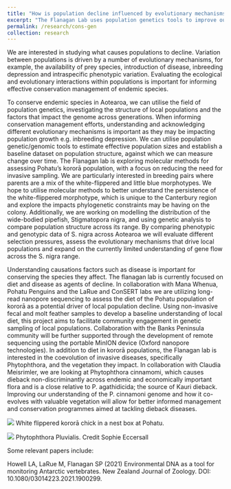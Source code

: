 ```yaml
---
title: "How is population decline influenced by evolutionary mechanisms?"
excerpt: "The Flanagan Lab uses population genetics tools to improve our understanding of the genetic dynamics and factors that contribute to population persistence and fitness. Our lab is using a variety of molecular tools to investigate the evolutionary mechanisms impacting New Zealand populations of kororā, pipefish, and vegetation impacted by dieback disease."
permalink: /research/cons-gen
collection: research
---
```


We are interested in studying what causes populations to decline. Variation between populations is driven by a number of evolutionary mechanisms, for example, the availability of prey species, introduction of disease, inbreeding depression and intraspecific phenotypic variation. Evaluating the ecological and evolutionary interactions within populations is important for informing effective conservation management of endemic species.

To conserve endemic species in Aotearoa, we can utilise the field of population genetics, investigating the structure of local populations and the factors that impact the genome across generations. When informing conservation management efforts, understanding and acknowledging different evolutionary mechanisms is important as they may be impacting population growth e.g. inbreeding depression. We can utilise population genetic/genomic tools to estimate effective population sizes and establish a baseline dataset on population structure, against which we can measure change over time. The Flanagan lab is exploring molecular methods for assessing Pohatu’s kororā population, with a focus on reducing the need for invasive sampling. We are particularly interested in breeding pairs where parents are a mix of the white-flippered and little blue morphotypes. We hope to utilise molecular methods to better understand the persistence of the white-flippered morphotype, which is unique to the Canterbury region and explore the impacts phylogenetic constraints may be having on the colony. Additionally, we are working on modelling the distribution of the wide-bodied pipefish, Stigmatopora nigra, and using genetic analysis to compare population structure across its range. By comparing phenotypic and genotypic data of S. nigra across Aotearoa we will evaluate different selection pressures, assess the evolutionary mechanisms that drive local populations and expand on the currently limited understanding of gene flow across the S. nigra range.

Understanding causations factors such as disease is important for conserving the species they affect. The flanagan lab is currently focused on diet and disease as agents of decline. In collaboration with Mana Whenua, Pohatu Penguins and the LaRue and ConSERT labs we are utilizing long-read nanopore sequencing to assess the diet of the Pohatu population of kororā as a potential driver of local population decline. Using non-invasive fecal and molt feather samples to develop a baseline understanding of local diet, this project aims to facilitate community engagement in genetic sampling of local populations. Collaboration with the Banks Peninsula community will be further supported through the development of remote sequencing using the portable MinION device (Oxford nanopore technologies). In addition to diet in kororā populations, the Flanagan lab is interested in the coevolution of invasive diseases, specifically Phytophthora, and the vegetation they impact. In collaboration with Claudia Meisrimler, we are looking at Phytophthora cinnamomi, which causes dieback non-discriminantly across endemic and economically important flora and is a close relative to P. agathidicida; the source of Kauri dieback. Improving our understanding of the P. cinnamoni genome and how it co-evolves with valuable vegetation will allow for better informed management and conservation programmes aimed at tackling dieback diseases.

<img src="/images/E_minor_albosignata_chick.JPG">
White flippered kororā chick in a nest box at Pohatu.


<img src="/images/P.Pluvialis.png">
Phytophthora Pluvialis. Credit Sophie Eccersall


Some relevant papers include:

Howell LA, LaRue M, Flanagan SP (2021) Environmental DNA as a tool for monitoring Antarctic vertebrates. New Zealand Journal of Zoology. DOI: 10.1080/03014223.2021.1900299.

